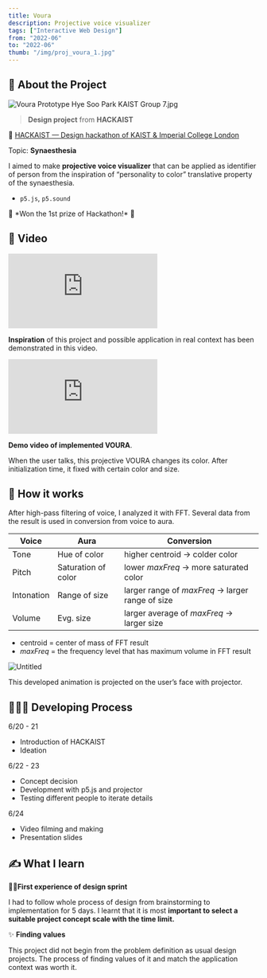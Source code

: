 ```yaml
---
title: Voura
description: Projective voice visualizer
tags: ["Interactive Web Design"]
from: "2022-06"
to: "2022-06"
thumb: "/img/proj_voura_1.jpg"
---
```


## 📝 About the Project

![Voura Prototype Hye Soo Park KAIST Group 7.jpg](/img/proj_voura_1.jpg)

> **Design project** from **HACKAIST**
> 

🔗 [HACKAIST — Design hackathon of KAIST & Imperial College London](https://hackaist.com)

Topic: **Synaesthesia**

I aimed to make **projective voice visualizer** that can be applied as identifier of person from the inspiration of “personality to color” translative property of the synaesthesia. 

- `p5.js`, `p5.sound`

<aside>
👑 *Won the 1st prize of Hackathon!* 🎉

</aside>

## 🎥 Video
<div className="max-w-full pt-[56.25%] relative w-full">
    <iframe
        className="absolute top-0 left-0 w-full h-full -z-10"
        src="https://www.youtube.com/embed/zYhQNlFnxqA?si=HKKAXRYZAfH-sqH-" 
        title="YouTube video player" frameborder="0" allow="accelerometer; 
        autoplay; clipboard-write; encrypted-media; gyroscope; picture-in-picture; web-share" referrerpolicy="strict-origin-when-cross-origin" 
        allowfullscreen>
    </iframe>
</div>

**Inspiration** of this project and possible application in real context has been demonstrated in this video.

<div className="max-w-full pt-[56.25%] relative w-full">
    <iframe
        className="absolute top-0 left-0 w-full h-full -z-10"
        src="https://www.youtube.com/embed/FSFesYTjijU?si=XADkfNXPoYrMTdHP" 
        title="YouTube video player" frameborder="0" allow="accelerometer; 
        autoplay; clipboard-write; encrypted-media; gyroscope; picture-in-picture; web-share" referrerpolicy="strict-origin-when-cross-origin" 
        allowfullscreen>
    </iframe>
</div>

**Demo video of implemented VOURA**. 

When the user talks, this projective VOURA changes its color. After initialization time, it fixed with certain color and size.

## 💬 How it works

After high-pass filtering of voice, I analyzed it with FFT. Several data from the result is used in conversion from voice to aura.
<table>
  <thead>
    <tr>
      <th>Voice</th>
      <th>Aura</th>
      <th>Conversion</th>
    </tr>
  </thead>
  <tbody>
    <tr>
      <td>Tone</td>
      <td>Hue of color</td>
      <td>higher centroid → colder color</td>
    </tr>
    <tr>
      <td>Pitch</td>
      <td>Saturation of color</td>
      <td>lower <em>maxFreq</em> → more saturated color</td>
    </tr>
    <tr>
      <td>Intonation</td>
      <td>Range of size</td>
      <td>larger range of <em>maxFreq</em> → larger range of size</td>
    </tr>
    <tr>
      <td>Volume</td>
      <td>Evg. size</td>
      <td>larger average of <em>maxFreq</em> → larger size</td>
    </tr>
  </tbody>
</table>

- centroid = center of mass of FFT result
- *maxFreq* = the frequency level that has maximum volume in FFT result

![Untitled](/img/proj_voura_2.png)

This developed animation is projected on the user’s face with projector.

## 👩🏻‍💻 Developing Process

6/20 - 21

- Introduction of HACKAIST
- Ideation

6/22 - 23

- Concept decision
- Development with p5.js and projector
- Testing different people to iterate details

6/24

- Video filming and making
- Presentation slides

## ✍️ What I learn

🏃‍♀️**First experience of design sprint**

I had to follow whole process of design from brainstorming to implementation for 5 days. I learnt that it is most **important to select a suitable project concept scale with the time limit.**

✨ **Finding values** 

This project did not begin from the problem definition as usual design projects. The process of finding values of it and match the application context was worth it.